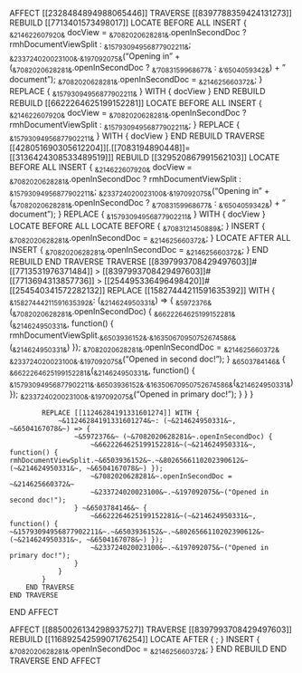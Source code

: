 AFFECT [[2328484894988065446]]
    TRAVERSE [[8397788359424131273]]
        REBUILD [[7713401573498017]]
            LOCATE BEFORE ALL INSERT {
                ~&214622607920&~ docView = ~&7082020628281&~.openInSecondDoc ? rmhDocumentViewSplit : ~&15793094956877902211&~;
                ~&233724020023100&~.~&197092075&~("Opening in " + (~&7082020628281&~.openInSecondDoc ? ~&'7083159968677&~ : ~&'6504059342&~) + " document");
                ~&7082020628281&~.openInSecondDoc = ~&214625660372&~;
            }
            REPLACE { ~&15793094956877902211&~ } WITH { docView }
        END REBUILD
        REBUILD [[6622264625199152281]]
            LOCATE BEFORE ALL
            INSERT { ~&214622607920&~ docView = ~&7082020628281&~.openInSecondDoc ? rmhDocumentViewSplit : ~&15793094956877902211&~; }
            REPLACE { ~&15793094956877902211&~ } WITH { docView }
        END REBUILD
        TRAVERSE [[428051690305612204]][.[[7083194890448]]=[[3136424308533489519]]]
            REBUILD [[329520867991562103]]
                LOCATE BEFORE ALL INSERT {
                    ~&214622607920&~ docView = ~&7082020628281&~.openInSecondDoc ? rmhDocumentViewSplit : ~&15793094956877902211&~;
                    ~&233724020023100&~.~&197092075&~("Opening in " + (~&7082020628281&~.openInSecondDoc ? ~&'7083159968677&~ : ~&'6504059342&~) + " document");
                }
                REPLACE { ~&15793094956877902211&~ } WITH { docView }
                LOCATE BEFORE ALL
                LOCATE BEFORE { ~&7083121450889&~; }
                INSERT { ~&7082020628281&~.openInSecondDoc = ~&214625660372&~; }
                LOCATE AFTER ALL
                INSERT { ~&7082020628281&~.openInSecondDoc = ~&214625660372&~; }
            END REBUILD
        END TRAVERSE
        TRAVERSE [[8397993708429497603]]#[[7713531976371484]] > [[8397993708429497603]]#[[7713694313857736]] > [[254495336496498420]]#[[254540341572282132]]
            REPLACE [[15827444211591635392]] WITH {
                ~&15827444211591635392&~: (~&214624950331&~) => {
                    ~&5972376&~ (~&7082020628281&~.openInSecondDoc) {
                        ~&6622264625199152281&~(~&214624950331&~, function() { rmhDocumentViewSplit.~&6503936152&~.~&16350670950752674586&~(~&214624950331&~) });
                        ~&7082020628281&~.openInSecondDoc = ~&214625660372&~
                        ~&233724020023100&~.~&197092075&~("Opened in second doc!");
                    } ~&6503784146&~ {
                        ~&6622264625199152281&~(~&214624950331&~, function() { ~&15793094956877902211&~.~&6503936152&~.~&16350670950752674586&~(~&214624950331&~) });
                        ~&233724020023100&~.~&197092075&~("Opened in primary doc!");
                    }
                }
            }

            REPLACE [[11246284191331601274]] WITH {
                ~&11246284191331601274&~: (~&214624950331&~, ~&6504167078&~) => {
                    ~&5972376&~ (~&7082020628281&~.openInSecondDoc) {
                        ~&6622264625199152281&~(~&214624950331&~, function() { rmhDocumentViewSplit.~&6503936152&~.~&8026566110202390612&~(~&214624950331&~, ~&6504167078&~) });
                        ~&7082020628281&~.openInSecondDoc = ~&214625660372&~
                        ~&233724020023100&~.~&197092075&~("Opened in second doc!");
                    } ~&6503784146&~ {
                        ~&6622264625199152281&~(~&214624950331&~, function() { ~&15793094956877902211&~.~&6503936152&~.~&8026566110202390612&~(~&214624950331&~, ~&6504167078&~) });
                        ~&233724020023100&~.~&197092075&~("Opened in primary doc!");
                    }
                }
            }
        END TRAVERSE
    END TRAVERSE
END AFFECT

AFFECT [[8850026134298937527]]
    TRAVERSE [[8397993708429497603]]
        REBUILD [[11689254259907176254]]
            LOCATE AFTER { ; }
            INSERT { ~&7082020628281&~.openInSecondDoc = ~&214625660372&~; }
        END REBUILD
    END TRAVERSE
END AFFECT
